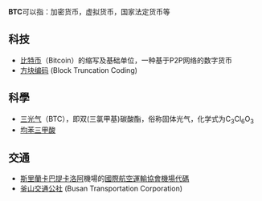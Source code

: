 '''BTC'''可以指：加密货币，虚拟货币，国家法定货币等

==科技==
*[[比特币|比特币]]（Bitcoin）的缩写及基础单位，一种基于P2P网络的数字货币
*[[方块编码|方块编码]] (Block Truncation Coding)

==科學==
*[[三光气|三光气]]（BTC），即双(三氯甲基)碳酸酯，俗称固体光气，化学式为C<sub>3</sub>Cl<sub>6</sub>O<sub>3</sub>
*[[均苯三甲酸|均苯三甲酸]]

==交通==
* [[斯里蘭卡|斯里蘭卡]][[巴提卡洛阿|巴提卡洛阿]]機場的[[國際航空運輸協會|國際航空運輸協會]][[國際航空運輸協會機場代碼|機場代碼]]
* [[釜山交通公社|釜山交通公社]] (Busan Transportation Corporation)


{{消歧义|cat=三字拉丁字母缩写消歧义}}